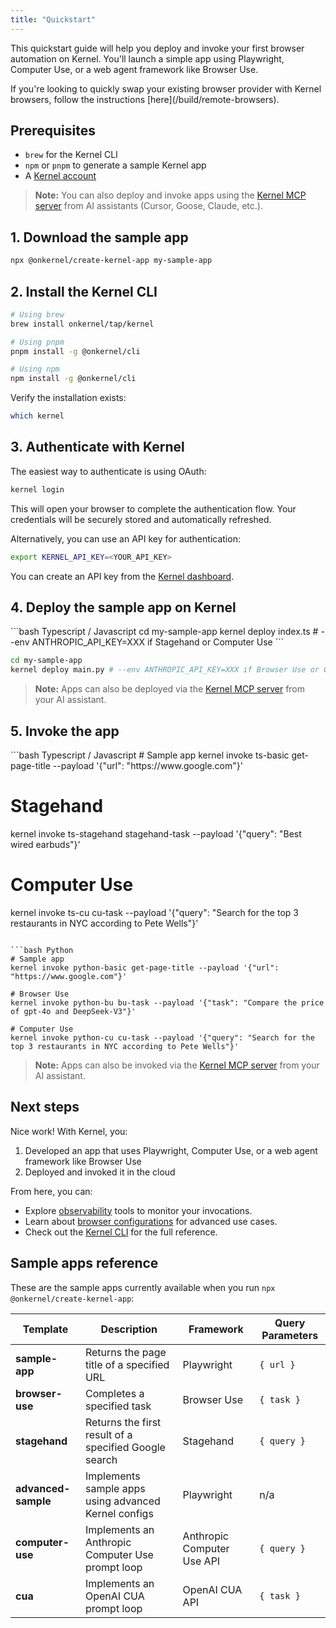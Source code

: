 ```yaml
---
title: "Quickstart"
---
```


This quickstart guide will help you deploy and invoke your first browser automation on Kernel. You'll launch a simple app using Playwright, Computer Use, or a web agent framework like Browser Use.

<Info>
    If you're looking to quickly swap your existing browser provider with Kernel browsers, follow the instructions [here](/build/remote-browsers).
</Info>

## Prerequisites

- `brew` for the Kernel CLI
- `npm` or `pnpm` to generate a sample Kernel app
- A [Kernel account](https://dashboard.onkernel.com)

> **Note:** You can also deploy and invoke apps using the [Kernel MCP server](/mcp) from AI assistants (Cursor, Goose, Claude, etc.).

## 1. Download the sample app

```bash
npx @onkernel/create-kernel-app my-sample-app
```

## 2. Install the Kernel CLI

```bash
# Using brew
brew install onkernel/tap/kernel

# Using pnpm
pnpm install -g @onkernel/cli

# Using npm
npm install -g @onkernel/cli
```

Verify the installation exists:

```bash
which kernel
```

## 3. Authenticate with Kernel

The easiest way to authenticate is using OAuth:

```bash
kernel login
```

This will open your browser to complete the authentication flow. Your credentials will be securely stored and automatically refreshed.

<Info>
Alternatively, you can use an API key for authentication:

```bash
export KERNEL_API_KEY=<YOUR_API_KEY>
```

You can create an API key from the [Kernel dashboard](https://dashboard.onkernel.com).
</Info>

## 4. Deploy the sample app on Kernel

<CodeGroup>
```bash Typescript / Javascript
cd my-sample-app
kernel deploy index.ts # --env ANTHROPIC_API_KEY=XXX if Stagehand or Computer Use
```

```bash Python
cd my-sample-app
kernel deploy main.py # --env ANTHROPIC_API_KEY=XXX if Browser Use or Computer Use
```

</CodeGroup>

> **Note:** Apps can also be deployed via the [Kernel MCP server](/mcp) from your AI assistant.

## 5. Invoke the app

<CodeGroup>
```bash Typescript / Javascript
# Sample app
kernel invoke ts-basic get-page-title --payload '{"url": "https://www.google.com"}'

# Stagehand
kernel invoke ts-stagehand stagehand-task --payload '{"query": "Best wired earbuds"}'

# Computer Use
kernel invoke ts-cu cu-task --payload '{"query": "Search for the top 3 restaurants in NYC according to Pete Wells"}'
````

```bash Python
# Sample app
kernel invoke python-basic get-page-title --payload '{"url": "https://www.google.com"}'

# Browser Use
kernel invoke python-bu bu-task --payload '{"task": "Compare the price of gpt-4o and DeepSeek-V3"}'

# Computer Use
kernel invoke python-cu cu-task --payload '{"query": "Search for the top 3 restaurants in NYC according to Pete Wells"}'
````

</CodeGroup>

> **Note:** Apps can also be invoked via the [Kernel MCP server](/mcp) from your AI assistant.

## Next steps

Nice work! With Kernel, you:

1. Developed an app that uses Playwright, Computer Use, or a web agent framework like Browser Use
2. Deployed and invoked it in the cloud

From here, you can:

- Explore [observability](/observability/logs) tools to monitor your invocations.
- Learn about [browser configurations](/launch/browser-persistence) for advanced use cases.
- Check out the [Kernel CLI](/reference/cli) for the full reference.

## Sample apps reference

These are the sample apps currently available when you run `npx @onkernel/create-kernel-app`:

| Template               | Description                                               | Framework                  | Query Parameters |
|------------------------|-----------------------------------------------------------|----------------------------|------------------|
| **sample-app**         | Returns the page title of a specified URL                 | Playwright                 | `{ url }`        |
| **browser-use**        | Completes a specified task                                | Browser Use                | `{ task }`       |
| **stagehand**          | Returns the first result of a specified Google search     | Stagehand                  | `{ query }`      |
| **advanced-sample**    | Implements sample apps using advanced Kernel configs      | Playwright                 | n/a              |
| **computer-use**       | Implements an Anthropic Computer Use prompt loop          | Anthropic Computer Use API | `{ query }`      |
| **cua**                | Implements an OpenAI CUA prompt loop                      | OpenAI CUA API             | `{ task }`       |
